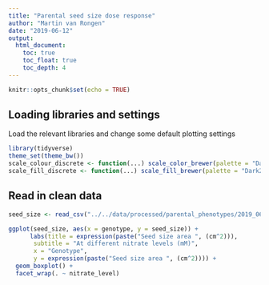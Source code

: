 ```yaml
---
title: "Parental seed size dose response"
author: "Martin van Rongen"
date: "2019-06-12"
output:
  html_document:
    toc: true
    toc_float: true
    toc_depth: 4
---
```


```r
knitr::opts_chunk$set(echo = TRUE)
```

## Loading libraries and settings

Load the relevant libraries and change some default plotting settings

```r
library(tidyverse)
theme_set(theme_bw())
scale_colour_discrete <- function(...) scale_color_brewer(palette = "Dark2")
scale_fill_discrete <- function(...) scale_fill_brewer(palette = "Dark2")
```

## Read in clean data

```r
seed_size <- read_csv("../../data/processed/parental_phenotypes/2019_06_08_seed_size_dose_response_reworked.csv")
```

```r
ggplot(seed_size, aes(x = genotype, y = seed_size)) +
      labs(title = expression(paste("Seed size area ", (cm^2))), 
       subtitle = "At different nitrate levels (mM)", 
       x = "Genotype", 
       y = expression(paste("Seed size area ", (cm^2)))) +
  geom_boxplot() +
  facet_wrap(. ~ nitrate_level)
```

